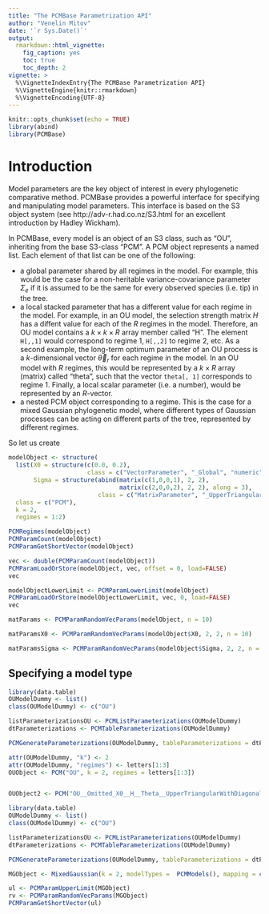 ```yaml
---
title: "The PCMBase Parametrization API"
author: "Venelin Mitov"
date: '`r Sys.Date()`'
output: 
  rmarkdown::html_vignette:
    fig_caption: yes
    toc: true
    toc_depth: 2
vignette: >
  %\VignetteIndexEntry{The PCMBase Parametrization API}
  %\VignetteEngine{knitr::rmarkdown}
  %\VignetteEncoding{UTF-8}
---
```


```r
knitr::opts_chunk$set(echo = TRUE)
library(abind)
library(PCMBase)
```

# Introduction
Model parameters are the key object of interest in every phylogenetic comparative method. PCMBase provides a powerful interface for specifying and manipulating model parameters. This interface is based on the S3 object system (see http://adv-r.had.co.nz/S3.html for an excellent introduction by Hadley Wickham).

In PCMBase, every model is an object of an S3 class, such as "OU", inheriting from the base S3-class "PCM". A PCM object represents a named list. Each element of that list can be one of the following:

- a global parameter shared by all regimes in the model. For example, this would
be the case for a non-heritable variance-covariance parameter $\Sigma_{e}$ if it is assumed to be the same for every observed species (i.e. tip) in the tree. 
- a local stacked parameter that has a different value for each regime in the model. For example, in an OU model, the selection strength matrix $H$ has a diffent value for each of the $R$ regimes in the model. Therefore, an OU model contains a $k\times k\times R$ array member called "H". The element `H[,,1]` would correspond to regime 1, `H[,,2]` to regime 2, etc. As a second example, the long-term optimum parameter of an OU process is a $k$-dimensional vector $\vec{\theta}_{r}$ for each regime in the model. In an OU model with $R$ regimes, this would be represented by a $k\times R$ array (matrix) called "theta", such that the vector `theta[, 1]` corresponds to regime 1. Finally, a local scalar parameter (i.e. a number), would be represented by an $R$-vector.
- a nested PCM object corresponding to a regime. This is the case for a mixed Gaussian phylogenetic model, where different types of Gaussian processes can be acting on different parts of the tree, represented by different regimes. 

So let us create

```r
modelObject <- structure(
  list(X0 = structure(c(0.0, 0.2),
                      class = c("VectorParameter", "_Global", "numeric")),
       Sigma = structure(abind(matrix(c(1,0,0,1), 2, 2),
                               matrix(c(2,0,0,2), 2, 2), along = 3),
                         class = c("MatrixParameter", "_UpperTriangularWithDiagonal", "_WithNonNegativeDiagonal", "matrix"))),
  class = c("PCM"),
  k = 2,
  regimes = 1:2)

PCMRegimes(modelObject)
PCMParamCount(modelObject)
PCMParamGetShortVector(modelObject)

vec <- double(PCMParamCount(modelObject))
PCMParamLoadOrStore(modelObject, vec, offset = 0, load=FALSE)
vec

modelObjectLowerLimit <- PCMParamLowerLimit(modelObject)
PCMParamLoadOrStore(modelObjectLowerLimit, vec, 0, load=FALSE)
vec

matParams <- PCMParamRandomVecParams(modelObject, n = 10)

matParamsX0 <- PCMParamRandomVecParams(modelObject$X0, 2, 2, n = 10)

matParamsSigma <- PCMParamRandomVecParams(modelObject$Sigma, 2, 2, n = 10)
```
## Specifying a model type
```r
library(data.table)
OUModelDummy <- list()
class(OUModelDummy) <- c("OU")

listParameterizationsOU <- PCMListParameterizations(OUModelDummy)
dtParameterizations <- PCMTableParameterizations(OUModelDummy)

PCMGenerateParameterizations(OUModelDummy, tableParameterizations = dtParameterizations[1:10])

attr(OUModelDummy, "k") <- 2
attr(OUModelDummy, "regimes") <- letters[1:3]
OUObject <- PCM("OU", k = 2, regimes = letters[1:3])


OUObject2 <- PCM("OU__Omitted_X0__H__Theta__UpperTriangularWithDiagonal_WithNonNegativeDiagonal_Sigma_x__UpperTriangularWithDiagonal_WithNonNegativeDiagonal_Sigmae_x", k = 2, regimes = letters[1:3])
```
```r
library(data.table)
OUModelDummy <- list()
class(OUModelDummy) <- c("OU")

listParameterizationsOU <- PCMListParameterizations(OUModelDummy)
dtParameterizations <- PCMTableParameterizations(OUModelDummy)

PCMGenerateParameterizations(OUModelDummy, tableParameterizations = dtParameterizations[1:10])

MGObject <- MixedGaussian(k = 2, modelTypes =  PCMModels(), mapping = c(1, 3, 5))

ul <- PCMParamUpperLimit(MGObject)
rv <- PCMParamRandomVecParams(MGObject)
PCMParamGetShortVector(ul)
```
